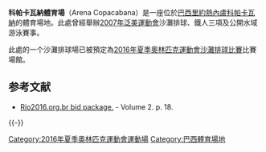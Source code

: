 '''科帕卡瓦納體育場'''（Arena Copacabana）是一座位於[[巴西|巴西]][[里約熱內盧|里約熱內盧]][[科帕卡瓦納_(里約熱內盧)|科帕卡瓦納]]的體育場地。此處曾經舉辦[[2007年泛美運動會|2007年泛美運動會]]沙灘排球、鐵人三項及公開水域游泳賽事。

此處的一个沙灘排球場已被預定為[[2016年夏季奧林匹克運動會沙灘排球比賽|2016年夏季奧林匹克運動會沙灘排球比賽]]比賽場館。

== 参考文献 ==
{{Reflist}}
* [https://web.archive.org/web/20101112204539/http://www.rio2016.org.br/sumarioexecutivo/sumario/English/Per%20Theme/Volume%202/Theme_09.pdf Rio2016.org.br bid package.] - Volume 2. p. 18.

{{-}}
{{2016年夏季奧林匹克運動會比賽場館}}

{{coord|-22.965585|-43.1724072|display=title|type:landmark|format=dms}}

{{DEFAULTSORT:Copacabana Stadium}}
[[Category:2016年夏季奧林匹克運動會運動場|Category:2016年夏季奧林匹克運動會運動場]]
[[Category:巴西體育場地|Category:巴西體育場地]]
{{gymnasium-stub}}